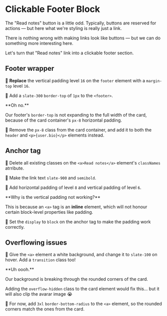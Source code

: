 # Clickable Footer Block

The "Read notes" button is a little odd. Typically, buttons are reserved for actions — but here what we're styling is really just a link.

There is nothing wrong with making links look like buttons — but we can do something more interesting here.

Let's turn that "Read notes" link into a clickable footer section.

## Footer wrapper

🐨 **Replace** the vertical padding level `16` on the `footer` element with a `margin-top` level `16`.

🐨 Add a `slate-300` `border-top` of `1px` to the `<footer>`.

<callout-warning>
**Oh no.**

Our footer's `border-top` is not expanding to the full width of the card, because of the card container's `px-8` horizontal padding.
</callout-warning>

🐨 Remove the `px-8` class from the card container, and add it to both the `header` and `<p>{user.bio}</p>` elements instead.

## Anchor tag

🐨 Delete all existing classes on the `<a>Read notes</a>` element's `classNames` atrribute.

🐨 Make the link text `slate-900` and `semibold`.

🐨 Add horizontal padding of level `8` and vertical padding of level `6`.

<callout-warning>
**Why is the vertical padding not working?**

This is because an `<a>` tag is an **inline** element, which will not honour certain block-level properties like padding.
</callout-warning>

🐨 Set the `display` to `block` on the anchor tag to make the padding work correctly.

## Overflowing issues

🐨 Give the `<a>` element a white background, and change it to `slate-100` on hover. Add a `transition` class too!

<callout-warning>
**Uh oooh.**

Our background is breaking through the rounded corners of the card.

Adding the `overflow-hidden` class to the card element would fix this... but it will also clip the avarar image 😭
</callout-warning>

🐨 For now, add `3xl` `border-bottom-radius` to the `<a>` element, so the rounded corners match the ones from the card.
